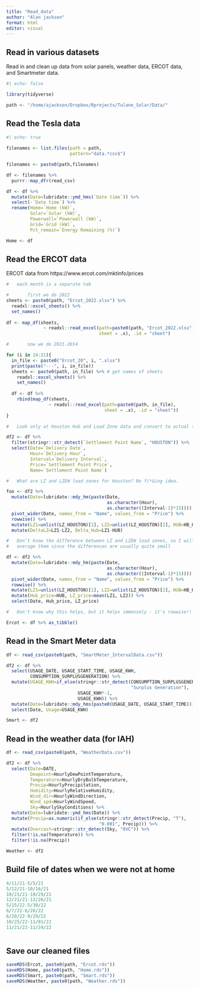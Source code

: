 ```yaml
---
title: "Read_data"
author: "Alan jackson"
format: html
editor: visual
---
```


## Read in various datasets

Read in and clean up data from solar panels, weather data, ERCOT data, and
Smartmeter data.


```r
#| echo: false

library(tidyverse)

path <- "/home/ajackson/Dropbox/Rprojects/Tulane_Solar/Data/"

```

##   Read the Tesla data

```r
#| echo: true
 
filenames <- list.files(path = path,
                        pattern="data.*csv$")

filenames <- paste0(path,filenames)

df <- filenames %>% 
  purrr::map_dfr(read_csv) 

df <- df %>% 
  mutate(Date=lubridate::ymd_hms(`Date time`)) %>% 
  select(-`Date time`) %>% 
  rename(Home=`Home (kW)`,
         Solar=`Solar (kW)`,
         Powerwall=`Powerwall (kW)`,
         Grid=`Grid (kW)`,
         Pct_remain=`Energy Remaining (%)`)

Home <- df

```

##        Read the ERCOT data

ERCOT data from https://www.ercot.com/mktinfo/prices

```r

#   each month is a separate tab

#       first we do 2022
sheets <- paste0(path, "Ercot_2022.xlsx") %>% 
  readxl::excel_sheets() %>% 
  set_names()
  
df <- map_df(sheets,
              ~ readxl::read_excel(path=paste0(path, "Ercot_2022.xlsx"),
                                   sheet = .x), .id = "sheet")

#       now we do 2021-2014

for (i in 14:21){
  in_file <- paste0("Ercot_20", i, ".xlsx")
  print(paste("---", i, in_file))
  sheets <- paste0(path, in_file) %>% # get names of sheets
    readxl::excel_sheets() %>% 
    set_names()
  
  df <- df %>% 
    rbind(map_df(sheets,
                ~ readxl::read_excel(path=paste0(path, in_file),
                                     sheet = .x), .id = "sheet"))
}

#   Look only at Houston Hub and Load Zone data and convert to actual time-date data

df2 <- df %>% 
  filter(stringr::str_detect(`Settlement Point Name`, "HOUSTON")) %>% 
  select(Date=`Delivery Date`,
         Hour=`Delivery Hour`,
         Interval=`Delivery Interval`,
         Price=`Settlement Point Price`,
         Name=`Settlement Point Name`)

#   What are LZ and LZEW load zones for Houston? No f(*&ing idea.

foo <- df2 %>% 
  mutate(Date=lubridate::mdy_hm(paste(Date,
                                      as.character(Hour),
                                      as.character((Interval-1)*15)))) %>% 
  pivot_wider(Date, names_from = "Name", values_from = "Price") %>% 
  rowwise() %>% 
  mutate(LZ1=unlist(LZ_HOUSTON)[1], LZ2=unlist(LZ_HOUSTON)[2], HUB=HB_HOUSTON[[1]]) %>% 
  mutate(DeltaLZ=LZ1-LZ2, Delta_Hub=LZ1-HUB)

#   Don't know the difference between LZ and LZEW load zones, so I will 
#   average them since the differences are usually quite small

df <- df2 %>% 
  mutate(Date=lubridate::mdy_hm(paste(Date,
                                      as.character(Hour),
                                      as.character((Interval-1)*15)))) %>% 
  pivot_wider(Date, names_from = "Name", values_from = "Price") %>% 
  rowwise() %>% 
  mutate(LZ1=unlist(LZ_HOUSTON)[1], LZ2=unlist(LZ_HOUSTON)[2], HUB=HB_HOUSTON[[1]]) %>% 
  mutate(Hub_price=HUB, LZ_price=mean(LZ1, LZ2)) %>% 
  select(Date, Hub_price, LZ_price)

#   Don't know why this helps, but it helps immensely - it's rowwise!!

Ercot <- df %>% as_tibble()

```

##        Read in the Smart Meter data

```r

df <- read_csv(paste0(path, "SmartMeter_IntervalData.csv"))

df2 <- df %>% 
  select(USAGE_DATE, USAGE_START_TIME, USAGE_KWH, 
         CONSUMPTION_SURPLUSGENERATION) %>% 
  mutate(USAGE_KWH=if_else(stringr::str_detect(CONSUMPTION_SURPLUSGENERATION,
                                               "Surplus Generation"), 
                           USAGE_KWH*-1,
                           USAGE_KWH)) %>% 
  mutate(Date=lubridate::mdy_hms(paste0(USAGE_DATE, USAGE_START_TIME))) %>% 
  select(Date, Usage=USAGE_KWH)

Smart <- df2

```

##        Read in the weather data (for IAH)

```r

df <- read_csv(paste0(path, "WeatherData.csv"))

df2 <- df %>% 
  select(Date=DATE,
         Dewpoint=HourlyDewPointTemperature,
         Temperature=HourlyDryBulbTemperature,
         Precip=HourlyPrecipitation,
         Humidity=HourlyRelativeHumidity,
         Wind_dir=HourlyWindDirection,
         Wind_spd=HourlyWindSpeed,
         Sky=HourlySkyConditions) %>% 
  mutate(Date=lubridate::ymd_hms(Date)) %>% 
  mutate(Precip=as.numeric(if_else(stringr::str_detect(Precip, "T"), 
                                   "0.001", Precip))) %>% 
  mutate(Overcast=stringr::str_detect(Sky, "OVC")) %>% 
  filter(!is.na(Temperature)) %>% 
  filter(!is.na(Precip))

Weather <- df2

```

##        Build file of dates when we were not at home

```r

4/11/21-5/5/21
5/12/21-10/16/21
10/21/21-10/29/21
12/21/21-12/26/21
5/15/22-5/30/22
6/7/22-6/26/22
6/28/22-9/29/22
10/25/22-11/01/22
11/21/22-11/24/22



```

##        Save our cleaned files

```r

saveRDS(Ercot, paste0(path, "Ercot.rds"))
saveRDS(Home, paste0(path, "Home.rds"))
saveRDS(Smart, paste0(path, "Smart.rds"))
saveRDS(Weather, paste0(path, "Weather.rds"))

```












